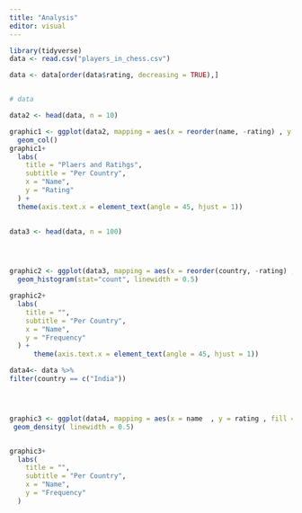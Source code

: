 ```yaml
---
title: "Analysis"
editor: visual
---
```



```r

library(tidyverse)
data <- read.csv("players_in_chess.csv")

data <- data[order(data$rating, decreasing = TRUE),]


# data


```



```r
data2 <- head(data, n = 10)

graphic1 <- ggplot(data2, mapping = aes(x = reorder(name, -rating) , y = rating , fill = country)) + 
  geom_col()  
graphic1+
  labs(
    title = "Plaers and Ratihgs",
    subtitle = "Per Country",
    x = "Name",
    y = "Rating"
  ) +
  theme(axis.text.x = element_text(angle = 45, hjust = 1))
        

```



```r
data3 <- head(data, n = 100)




graphic2 <- ggplot(data3, mapping = aes(x = reorder(country, -rating) , fill = country)) + 
  geom_histogram(stat="count", linewidth = 0.5)  

graphic2+
  labs(
    title = "",
    subtitle = "Per Country",
    x = "Name",
    y = "Frequency"
  ) +
      theme(axis.text.x = element_text(angle = 45, hjust = 1))    

```


```r
data4<- data %>%
filter(country == c("India"))




graphic3 <- ggplot(data4, mapping = aes(x = name  , y = rating , fill = country)) + 
 geom_density( linewidth = 0.5)  


graphic3+
  labs(
    title = "",
    subtitle = "Per Country",
    x = "Name",
    y = "Frequency"
  )
        

```








